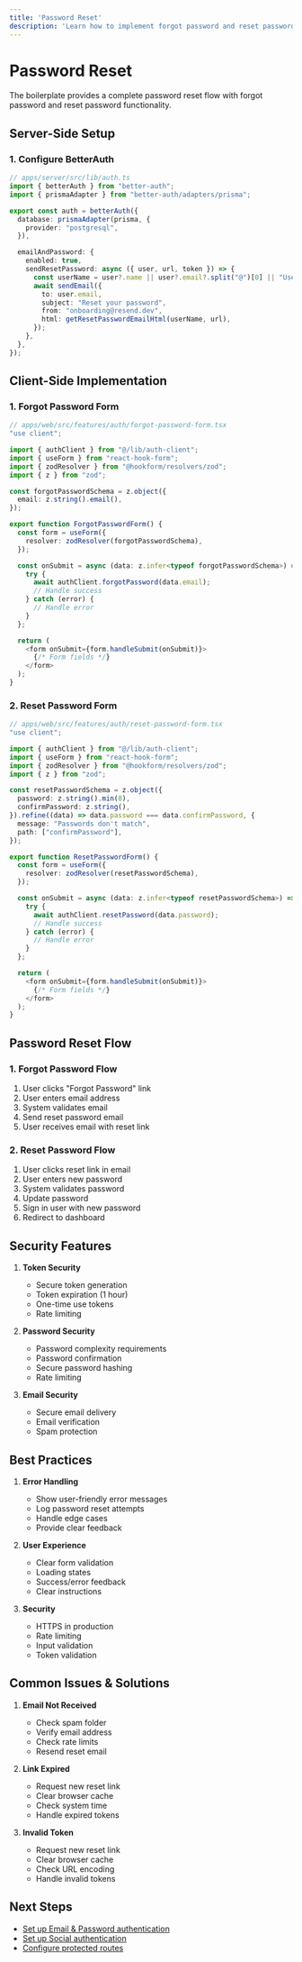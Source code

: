 ```yaml
---
title: 'Password Reset'
description: 'Learn how to implement forgot password and reset password functionality'
---
```


# Password Reset

The boilerplate provides a complete password reset flow with forgot password and reset password functionality.

## Server-Side Setup

### 1. Configure BetterAuth

```typescript
// apps/server/src/lib/auth.ts
import { betterAuth } from "better-auth";
import { prismaAdapter } from "better-auth/adapters/prisma";

export const auth = betterAuth({
  database: prismaAdapter(prisma, {
    provider: "postgresql",
  }),

  emailAndPassword: {
    enabled: true,
    sendResetPassword: async ({ user, url, token }) => {
      const userName = user?.name || user?.email?.split("@")[0] || "User";
      await sendEmail({
        to: user.email,
        subject: "Reset your password",
        from: "onboarding@resend.dev",
        html: getResetPasswordEmailHtml(userName, url),
      });
    },
  },
});
```

## Client-Side Implementation

### 1. Forgot Password Form

```typescript
// apps/web/src/features/auth/forgot-password-form.tsx
"use client";

import { authClient } from "@/lib/auth-client";
import { useForm } from "react-hook-form";
import { zodResolver } from "@hookform/resolvers/zod";
import { z } from "zod";

const forgotPasswordSchema = z.object({
  email: z.string().email(),
});

export function ForgotPasswordForm() {
  const form = useForm({
    resolver: zodResolver(forgotPasswordSchema),
  });

  const onSubmit = async (data: z.infer<typeof forgotPasswordSchema>) => {
    try {
      await authClient.forgotPassword(data.email);
      // Handle success
    } catch (error) {
      // Handle error
    }
  };

  return (
    <form onSubmit={form.handleSubmit(onSubmit)}>
      {/* Form fields */}
    </form>
  );
}
```

### 2. Reset Password Form

```typescript
// apps/web/src/features/auth/reset-password-form.tsx
"use client";

import { authClient } from "@/lib/auth-client";
import { useForm } from "react-hook-form";
import { zodResolver } from "@hookform/resolvers/zod";
import { z } from "zod";

const resetPasswordSchema = z.object({
  password: z.string().min(8),
  confirmPassword: z.string(),
}).refine((data) => data.password === data.confirmPassword, {
  message: "Passwords don't match",
  path: ["confirmPassword"],
});

export function ResetPasswordForm() {
  const form = useForm({
    resolver: zodResolver(resetPasswordSchema),
  });

  const onSubmit = async (data: z.infer<typeof resetPasswordSchema>) => {
    try {
      await authClient.resetPassword(data.password);
      // Handle success
    } catch (error) {
      // Handle error
    }
  };

  return (
    <form onSubmit={form.handleSubmit(onSubmit)}>
      {/* Form fields */}
    </form>
  );
}
```

## Password Reset Flow

### 1. Forgot Password Flow

1. User clicks "Forgot Password" link
2. User enters email address
3. System validates email
4. Send reset password email
5. User receives email with reset link

### 2. Reset Password Flow

1. User clicks reset link in email
2. User enters new password
3. System validates password
4. Update password
5. Sign in user with new password
6. Redirect to dashboard

## Security Features

1. **Token Security**
   - Secure token generation
   - Token expiration (1 hour)
   - One-time use tokens
   - Rate limiting

2. **Password Security**
   - Password complexity requirements
   - Password confirmation
   - Secure password hashing
   - Rate limiting

3. **Email Security**
   - Secure email delivery
   - Email verification
   - Spam protection

## Best Practices

1. **Error Handling**
   - Show user-friendly error messages
   - Log password reset attempts
   - Handle edge cases
   - Provide clear feedback

2. **User Experience**
   - Clear form validation
   - Loading states
   - Success/error feedback
   - Clear instructions

3. **Security**
   - HTTPS in production
   - Rate limiting
   - Input validation
   - Token validation

## Common Issues & Solutions

1. **Email Not Received**
   - Check spam folder
   - Verify email address
   - Check rate limits
   - Resend reset email

2. **Link Expired**
   - Request new reset link
   - Clear browser cache
   - Check system time
   - Handle expired tokens

3. **Invalid Token**
   - Request new reset link
   - Clear browser cache
   - Check URL encoding
   - Handle invalid tokens

## Next Steps

- [Set up Email & Password authentication](/auth/email-password)
- [Set up Social authentication](/auth/social)
- [Configure protected routes](/auth/protected-routes) 